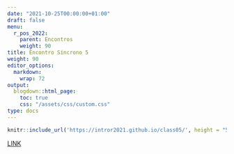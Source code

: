 ---
date: "2021-10-25T00:00:00+01:00"
draft: false
menu:
  r_pos_2022:
    parent: Encontros
    weight: 90
title: Encontro Síncrono 5
weight: 90
editor_options: 
  markdown: 
    wrap: 72
output: 
  blogdown::html_page:
    toc: true
    css: "/assets/css/custom.css"
type: docs
---

```{r echo=FALSE, message=FALSE, warning=FALSE}
knitr::include_url('https://intror2021.github.io/class05/', height = "500px")
```

[LINK](https://intror2021.github.io/class05/)

